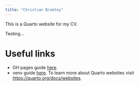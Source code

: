 ```yaml
---
title: "Christian Bromley"
---
```


This is a Quarto website for my CV.

Testing...

# Useful links
* GH pages guide [here](https://quarto.org/docs/publishing/github-pages.html). 
* venv guide [here](https://quarto.org/docs/projects/virtual-environments.html). 
To learn more about Quarto websites visit <https://quarto.org/docs/websites>.

